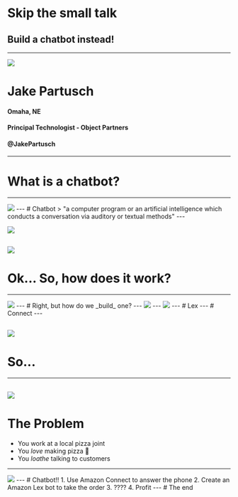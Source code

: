 
# Skip the small talk 
## Build a chatbot instead!
---

![](assets/jake-milo.jpg)

# Jake Partusch

#### Omaha, NE
#### Principal Technologist - Object Partners
#### @JakePartusch
---
# What is a chatbot?
---
<Image src='https://media3.giphy.com/media/K6VhXtbgCXqQU/giphy.gif' />
---
# Chatbot
> "a computer program or an artificial intelligence which conducts a conversation via auditory or textual methods"
---

![](assets/echo.png)

![](assets/google-home.jpg)
---
# Ok... So, how does it work?
---
<Image src='https://cdn-images-1.medium.com/max/1024/1*e8v1xC0NTgoduh_ei9F7Pw.png'/>
---
# Right, but how do we _build_ one?
---
<Image src='https://venturebeat.com/wp-content/uploads/2016/08/Bots-Landscape-v2-final.jpg' />
---

<Image src='https://media2.giphy.com/media/26u49YjOazMMAwTGU/giphy.gif'/>
---
# Lex
---
# Connect
---

![](https://d1.awsstatic.com/diagrams/product-page-diagrams/diagram_Lex_Connect_appointment-reschedule.33efbab931dc6be6f60438590b333ae0a49f273d.png)
---
# So...
---
![](https://i.imgflip.com/2hj5s9.jpg)
---
# The Problem
- You work at a local pizza joint
- You _love_ making pizza 🍕
- You _loathe_ talking to customers
---
<Image src='https://media3.giphy.com/media/l4KhPbIIDgO3sMw0w/giphy.gif'/>
---
 # Chatbot!!
 1. Use Amazon Connect to answer the phone
 2. Create an Amazon Lex bot to take the order
 3. ????
 4. Profit 
---
# The end